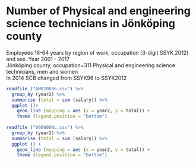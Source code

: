 # Number of Physical and engineering science technicians in Jönköping county

Employees 16-64 years by region of work, occupation (3-digit SSYK 2012) and sex. Year 2001 - 2017  
Jönköping county, occupation=311 Physical and engineering science technicians, men and women    
In 2014 SCB changed from SSYK96 to SSYK2012  
      
```r
readfile ("AM0208B6.csv") %>%   
  group_by (year2) %>%   
  summarise (total = sum (salary)) %>%  
  ggplot ()+  
    geom_line (mapping = aes (x = year2, y = total)) +  
    theme (legend.position = "bottom")  
    
readfile ("000000NL.csv") %>%   
  group_by (year2) %>%   
  summarise (total = sum (salary)) %>%  
  ggplot () +  
    geom_line (mapping = aes (x = year2, y = total)) +  
    theme (legend.position = "bottom")   
```

